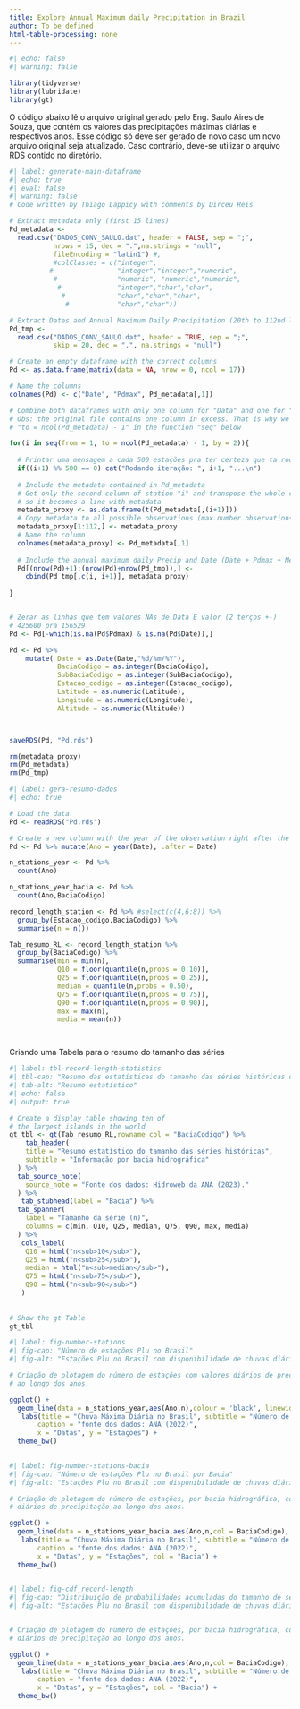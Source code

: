 ```yaml
---
title: Explore Annual Maximum daily Precipitation in Brazil
author: To be defined
html-table-processing: none
---
```


```r
#| echo: false
#| warning: false

library(tidyverse)
library(lubridate)
library(gt)
```


O código abaixo lê o arquivo original gerado pelo Eng. Saulo Aires de Souza, que contém os valores das precipitações máximas diárias e respectivos anos. Esse código só deve ser gerado de novo caso um novo arquivo original seja atualizado. Caso contrário, deve-se utilizar o arquivo RDS contido no diretório.

```r
#| label: generate-main-dataframe
#| echo: true
#| eval: false
#| warning: false
# Code written by Thiago Lappicy with comments by Dirceu Reis

# Extract metadata only (first 15 lines)
Pd_metadata <-
  read.csv("DADOS_CONV_SAULO.dat", header = FALSE, sep = ";",
           nrows = 15, dec = ".",na.strings = "null",
           fileEncoding = "latin1") #,
           #colClasses = c("integer",
          #                "integer","integer","numeric",
           #               "numeric", "numeric","numeric",
            #              "integer","char","char",
             #             "char","char","char",
              #            "char","char"))

# Extract Dates and Annual Maximum Daily Precipitation (20th to 112nd lines)
Pd_tmp <-
  read.csv("DADOS_CONV_SAULO.dat", header = TRUE, sep = ";",
           skip = 20, dec = ".", na.strings = "null")

# Create an empty dataframe with the correct columns
Pd <- as.data.frame(matrix(data = NA, nrow = 0, ncol = 17))   

# Name the columns
colnames(Pd) <- c("Date", "Pdmax", Pd_metadata[,1])

# Combine both dataframes with only one column for "Data" and one for "Pdmax"
# Obs: the original file contains one column in excess. That is why we use 
# "to = ncol(Pd_metadata) - 1" in the function "seq" below

for(i in seq(from = 1, to = ncol(Pd_metadata) - 1, by = 2)){
  
  # Printar uma mensagem a cada 500 estações pra ter certeza que ta rodando
  if((i+1) %% 500 == 0) cat("Rodando iteração: ", i+1, "...\n")
  
  # Include the metadata contained in Pd_metadata
  # Get only the second column of station "i" and transpose the whole column
  # so it becomes a line with metadata
  metadata_proxy <- as.data.frame(t(Pd_metadata[,(i+1)])) 
  # Copy metadata to all possible observations (max.number.observations = 112)
  metadata_proxy[1:112,] <- metadata_proxy
  # Name the column
  colnames(metadata_proxy) <- Pd_metadata[,1]
  
  # Include the annual maximum daily Precip and Date (Date + Pdmax + Metadata)
  Pd[(nrow(Pd)+1):(nrow(Pd)+nrow(Pd_tmp)),] <-
    cbind(Pd_tmp[,c(i, i+1)], metadata_proxy)
  
}


# Zerar as linhas que tem valores NAs de Data E valor (2 terços +-)
# 425600 pra 156529
Pd <- Pd[-which(is.na(Pd$Pdmax) & is.na(Pd$Date)),]

Pd <- Pd %>%
    mutate( Date = as.Date(Date,"%d/%m/%Y"),
            BaciaCodigo = as.integer(BaciaCodigo),
            SubBaciaCodigo = as.integer(SubBaciaCodigo),
            Estacao_codigo = as.integer(Estacao_codigo),
            Latitude = as.numeric(Latitude),
            Longitude = as.numeric(Longitude),
            Altitude = as.numeric(Altitude))



saveRDS(Pd, "Pd.rds")

rm(metadata_proxy)
rm(Pd_metadata)
rm(Pd_tmp)
```

```R
#| label: gera-resumo-dados  
#| echo: true

# Load the data
Pd <- readRDS("Pd.rds")

# Create a new column with the year of the observation right after the date
Pd <- Pd %>% mutate(Ano = year(Date), .after = Date)

n_stations_year <- Pd %>% 
  count(Ano)

n_stations_year_bacia <- Pd %>% 
  count(Ano,BaciaCodigo)

record_length_station <- Pd %>% #select(c(4,6:8)) %>%
  group_by(Estacao_codigo,BaciaCodigo) %>%
  summarise(n = n())

Tab_resumo_RL <- record_length_station %>%
  group_by(BaciaCodigo) %>%
  summarise(min = min(n),
            Q10 = floor(quantile(n,probs = 0.10)),
            Q25 = floor(quantile(n,probs = 0.25)),
            median = quantile(n,probs = 0.50),
            Q75 = floor(quantile(n,probs = 0.75)),
            Q90 = floor(quantile(n,probs = 0.90)),
            max = max(n),
            media = mean(n))




```


Criando uma Tabela para o resumo do tamanho das séries

```r
#| label: tbl-record-length-statistics
#| tbl-cap: "Resumo das estatísticas do tamanho das séries históricas das estações Plu por bacia hidrográfica"
#| tab-alt: "Resumo estatístico"
#| echo: false
#| output: true

# Create a display table showing ten of
# the largest islands in the world
gt_tbl <- gt(Tab_resumo_RL,rowname_col = "BaciaCodigo") %>%
    tab_header(
    title = "Resumo estatístico do tamanho das séries históricas",
    subtitle = "Informação por bacia hidrográfica"
  ) %>%
  tab_source_note(
    source_note = "Fonte dos dados: Hidroweb da ANA (2023)."
  ) %>%
   tab_stubhead(label = "Bacia") %>%
  tab_spanner(
    label = "Tamanho da série (n)",
    columns = c(min, Q10, Q25, median, Q75, Q90, max, media)
  ) %>%
   cols_label(
    Q10 = html("n<sub>10</sub>"),
    Q25 = html("n<sub>25</sub>"),
    median = html("n<sub>median</sub>"),
    Q75 = html("n<sub>75</sub>"),
    Q90 = html("n<sub>90</sub>")
   )
    
    
# Show the gt Table
gt_tbl

```

```r
#| label: fig-number-stations
#| fig-cap: "Número de estações Plu no Brasil"
#| fig-alt: "Estações Plu no Brasil com disponibilidade de chuvas diárias."

# Criação de plotagem do número de estações com valores diários de precipitação
# ao longo dos anos.

ggplot() +
  geom_line(data = n_stations_year,aes(Ano,n),colour = 'black', linewidth = 1) +
   labs(title = "Chuva Máxima Diária no Brasil", subtitle = "Número de estações",
       caption = "fonte dos dados: ANA (2022)",
       x = "Datas", y = "Estações") +
  theme_bw()
  
```


```r
#| label: fig-number-stations-bacia
#| fig-cap: "Número de estações Plu no Brasil por Bacia"
#| fig-alt: "Estações Plu no Brasil com disponibilidade de chuvas diárias."

# Criação de plotagem do número de estações, por bacia hidrográfica, com valores
# diários de precipitação ao longo dos anos.

ggplot() +
  geom_line(data = n_stations_year_bacia,aes(Ano,n,col = BaciaCodigo), linewidth = 1) +
   labs(title = "Chuva Máxima Diária no Brasil", subtitle = "Número de estações por bacia",
       caption = "fonte dos dados: ANA (2022)",
       x = "Datas", y = "Estações", col = "Bacia") +
  theme_bw()
  
```

```r
#| label: fig-cdf_record-length
#| fig-cap: "Distribuição de probabilidades acumuladas do tamanho de séries históricas das estações pluviométricas no Brasil"
#| fig-alt: "Estações Plu no Brasil com disponibilidade de chuvas diárias."


# Criação de plotagem do número de estações, por bacia hidrográfica, com valores
# diários de precipitação ao longo dos anos.

ggplot() +
  geom_line(data = n_stations_year_bacia,aes(Ano,n,col = BaciaCodigo), size = 1) +
   labs(title = "Chuva Máxima Diária no Brasil", subtitle = "Número de estações por bacia",
       caption = "fonte dos dados: ANA (2022)",
       x = "Datas", y = "Estações", col = "Bacia") +
  theme_bw()
  
```
